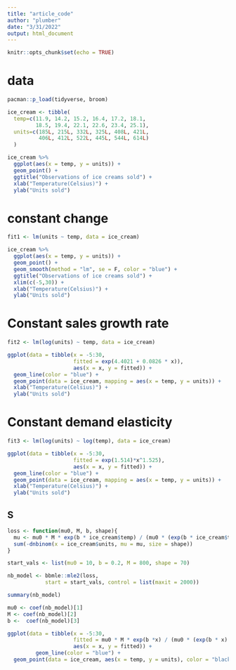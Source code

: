 ```yaml
---
title: "article_code"
author: "plumber"
date: "3/31/2022"
output: html_document
---
```


```r
knitr::opts_chunk$set(echo = TRUE)
```

# data

```r
pacman::p_load(tidyverse, broom)

ice_cream <- tibble(
  temp=c(11.9, 14.2, 15.2, 16.4, 17.2, 18.1, 
         18.5, 19.4, 22.1, 22.6, 23.4, 25.1),
  units=c(185L, 215L, 332L, 325L, 408L, 421L, 
          406L, 412L, 522L, 445L, 544L, 614L)
  )

ice_cream %>%
  ggplot(aes(x = temp, y = units)) + 
  geom_point() + 
  ggtitle("Observations of ice creams sold") + 
  xlab("Temperature(Celsius)") + 
  ylab("Units sold")
```

# constant change

```r
fit1 <- lm(units ~ temp, data = ice_cream)

ice_cream %>%
  ggplot(aes(x = temp, y = units)) + 
  geom_point() + 
  geom_smooth(method = "lm", se = F, color = "blue") + 
  ggtitle("Observations of ice creams sold") + 
  xlim(c(-5,30)) + 
  xlab("Temperature(Celsius)") + 
  ylab("Units sold")
```

# Constant sales growth rate

```r
fit2 <- lm(log(units) ~ temp, data = ice_cream)

ggplot(data = tibble(x = -5:30,
                     fitted = exp(4.4021 + 0.0826 * x)),
                     aes(x = x, y = fitted)) + 
  geom_line(color = "blue") + 
  geom_point(data = ice_cream, mapping = aes(x = temp, y = units)) + 
  xlab("Temperature(Celsius)") + 
  ylab("Units sold")
```

# Constant demand elasticity

```r
fit3 <- lm(log(units) ~ log(temp), data = ice_cream)

ggplot(data = tibble(x = -5:30,
                     fitted = exp(1.514)*x^1.525),
                     aes(x = x, y = fitted)) + 
  geom_line(color = "blue") + 
  geom_point(data = ice_cream, mapping = aes(x = temp, y = units)) + 
  xlab("Temperature(Celsius)") + 
  ylab("Units sold") 
```

## S

```r
loss <- function(mu0, M, b, shape){
  mu <- mu0 * M * exp(b * ice_cream$temp) / (mu0 * (exp(b * ice_cream$temp) - 1) + M)
  sum(-dnbinom(x = ice_cream$units, mu = mu, size = shape))
}

start_vals <- list(mu0 = 10, b = 0.2, M = 800, shape = 70)

nb_model <- bbmle::mle2(loss,
            start = start_vals, control = list(maxit = 2000))

summary(nb_model)

```

```r
mu0 <- coef(nb_model)[1]
M <- coef(nb_model)[2]
b <-  coef(nb_model)[3]

ggplot(data = tibble(x = -5:30,
                     fitted = mu0 * M * exp(b *x) / (mu0 * (exp(b * x) - 1) + M)),
                     aes(x = x, y = fitted)) + 
         geom_line(color = "blue") + 
  geom_point(data = ice_cream, aes(x = temp, y = units), color = "black", alpha = .6)
```